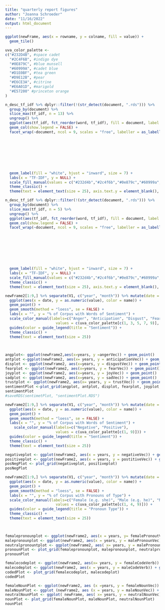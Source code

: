 ```yaml
---
title: "quarterly report figures"
author: "Joanna Schroeder"
date: "11/16/2022"
output: html_document
---
```


```r
ggplot(newFrame, aes(x = rowname, y = colname, fill = value)) +
  geom_tile()

uva_color_palette <- 
c("#232D4B", #space cadet
  "#2C4F6B", #indigo dye
  "#0E879C", #blue munsell
  "#60999A", #cadet blue
  "#D1E0BF", #tea green
  "#D9E12B", #pear
  "#E6CE3A", #citrine
  "#E6A01D", #marigold
  "#E57200" #princeton orange
)
```

```r
n_desc_tf_idf %>% dplyr::filter(!(str_detect(document, ".rds"))) %>%
  group_by(document) %>%
  slice_max(tf_idf, n = 13) %>%
  ungroup() %>%
  ggplot(aes(tf_idf, fct_reorder(word, tf_idf), fill = document, label = word)) +
  geom_col(show.legend = FALSE) +
  facet_wrap(~document, ncol = 9, scales = "free", labeller = as_labeller(c("1998.10.txt" = "10-1998", 
                                                                            "2005_10.txt" = "10-2005", 
                                                                            "2005_12.txt" = "12-2005", 
                                                                            "2007.11.txt" = "11-2007", 
                                                                            "2007.12.txt" = "12-2007", 
                                                                            "2010.02.txt" = "02-2010", 
                                                                            "2014.12.txt" = "12-2014", 
                                                                            "2017.06.txt" = "06-2017", 
                                                                            "2019.04.txt" = "04-2019"))) +
  geom_label(fill = "white", hjust = "inward", size = 7) +
  labs(x = "TF-IDF", y = NULL) +
  scale_fill_manual(values = c("#232d4b","#2c4f6b","#0e879c","#60999a","#d1e0bf","#d9e12b","#e6ce3a","#e6a01d","#e57200")) +
  theme_classic() +
  theme(text = element_text(size = 25), axis.text.y = element_blank(), axis.text.x = element_blank())

n_desc_tf_idf %>% dplyr::filter(!(str_detect(document, ".rds"))) %>%
  group_by(document) %>%
  slice_max(tf_idf, n = 5) %>%
  ungroup() %>%
  ggplot(aes(tf_idf, fct_reorder(word, tf_idf), fill = document, label = word)) +
  geom_col(show.legend = FALSE) +
  facet_wrap(~document, ncol = 9, scales = "free", labeller = as_labeller(c("1998.10.txt" = "10-1998", 
                                                                            "2005_10.txt" = "10-2005", 
                                                                            "2005_12.txt" = "12-2005", 
                                                                            "2007.11.txt" = "11-2007", 
                                                                            "2007.12.txt" = "12-2007", 
                                                                            "2010.02.txt" = "02-2010", 
                                                                            "2014.12.txt" = "12-2014", 
                                                                            "2017.06.txt" = "06-2017", 
                                                                            "2019.04.txt" = "04-2019"))) +
  geom_label(fill = "white", hjust = "inward", size = 7) +
  labs(x = "TF-IDF", y = NULL) +
  scale_fill_manual(values = c("#232d4b","#2c4f6b","#0e879c","#60999a","#d1e0bf","#d9e12b","#e6ce3a","#e6a01d","#e57200")) +
  theme_classic() +
  theme(text = element_text(size = 25), axis.text.y = element_blank(), axis.text.x = element_blank())
```

```r
newFrame2[1:9,] %>% separate(V1, c("year", "month")) %>% mutate(date = as.character(paste0("01-", month, "-", year)), date = lubridate::dmy(date)) %>% select(date, angerVec, anticipationVec, disgustVec, fearVec, joyVec, sadVec, trustVec) %>% pivot_longer(cols = 2:8) %>%
  ggplot(aes(x = date, y = as.numeric(value), color = name)) +
  geom_point() +
  geom_smooth(method = "loess", se = FALSE) +
  labs(x = "", y = "% of Corpus with Words of Sentiment") +
  scale_color_manual(labels=c("Anger", "Anticipation", "Disgust", "Fear", "Joy", "Sad", "Trust"),
                       values = c(uva_color_palette[c(1, 3, 5, 7, 9)], "forest green", "red")) +
  guides(color = guide_legend(title = "Sentiment")) +
  theme_classic() +
  theme(text = element_text(size = 25))
  
  

angplot<- ggplot(newFrame2,aes(x=years, y =angerVec)) + geom_point()
antplot <-ggplot(newFrame2, aes(x= years, y = anticipationVec)) + geom_point()
displot <- ggplot(newFrame2, aes(x=years, y = disgustVec)) + geom_point()
fearplot <- ggplot(newFrame2, aes(x=years, y = fearVec)) + geom_point()
joyplot <- ggplot(newFrame2, aes(x=years, y = joyVec)) + geom_point()
sadplot <- ggplot(newFrame2, aes(x=years, y = sadVec)) + geom_point()
trustplot <- ggplot(newFrame2, aes(x= years, y = trustVec)) + geom_point()
sentimentPlot <-plot_grid(angplot, antplot, displot, fearplot, joyplot, sadplot, trustplot)
sentimentPlot
#saveRDS(sentimetPlot, "sentimentPlot.RDS")
```

```r
newFrame2[1:9,] %>% separate(V1, c("year", "month")) %>% mutate(date = as.character(paste0("01-", month, "-", year)), date = lubridate::dmy(date)) %>% select(date, negativeVec, positiveVec) %>% pivot_longer(cols = 2:3) %>%
  ggplot(aes(x = date, y = as.numeric(value), color = name)) +
  geom_point() +
  geom_smooth(method = "loess", se = FALSE) +
  labs(x = "", y = "% of Corpus with Words of Sentiment") +
    scale_color_manual(labels=c("Negative", "Positive"),
                       values = c(uva_color_palette[c(1, 9)])) +
  guides(color = guide_legend(title = "Sentiment")) +
  theme_classic() +
  theme(text = element_text(size = 25))

negativeplot <- ggplot(newFrame2, aes(x = years, y = negativeVec)) + geom_point()
positiveplot <- ggplot(newFrame2, aes(x = years, y = postitiveVec)) + geom_point()
posNegPlot <- plot_grid(negativeplot, positiveplot)
posNegPlot
```

```r
newFrame2[1:9,] %>% separate(V1, c("year", "month")) %>% mutate(date = as.character(paste0("01-", month, "-", year)), date = lubridate::dmy(date)) %>% select(date, femalePronoutVec, malePronounVec, neutralPronounVec) %>% pivot_longer(cols = 2:4) %>%
  ggplot(aes(x = date, y = as.numeric(value), color = name)) +
  geom_point() +
  geom_smooth(method = "loess", se = FALSE) +
  labs(x = "", y = "% of Corpus with Pronouns of Type") +
  scale_color_manual(labels=c("Female (e.g. she)", "Male (e.g. he)", "Neutral (e.g. they)"),
                       values = c(uva_color_palette[c(1, 4, 9)])) +
  guides(color = guide_legend(title = "Pronoun Type")) +
  theme_classic() +
  theme(text = element_text(size = 25))

  

femalepronounplot <- ggplot(newFrame2, aes(x = years, y= femalePronoutVec)) + geom_point()
malepronounplot <- ggplot(newFrame2, aes(x = years, y = malePronounVec)) + geom_point()
neutralpronountplot <- ggplot(newFrame2, aes( x= years, y = malePronounVec)) + geom_point()
pronounPlot <- plot_grid(femalepronounplot, malepronounplot, neutralpronountplot)
pronounPlot
```

```r
femalecodeplot <- ggplot(newFrame2, aes(x= years, y = femaleCodeVerb)) + geom_point()
malecodeplot <- ggplot(newFrame2, aes(x = years, y = maleCodeVerb)) + geom_point()
codedPlot <- plot_grid(femalecodeplot, malecodeplot)
codedPlot
```

```r
femaleNounPlot <- ggplot(newFrame2, aes (x =years, y = femaleNounVec)) + geom_point()
maleNounPlot <- ggplot (newFrame2, aes (x = years, y = maleNounVec)) + geom_point()
neutralNounPlot <- ggplot( newFrame, aes( x= years, y = neutralNounVec)) + geom_point()
nounPlot <- plot_grid(femaleNounPlot, maleNounPlot, neutralNounPlot)
nounPlot

```


